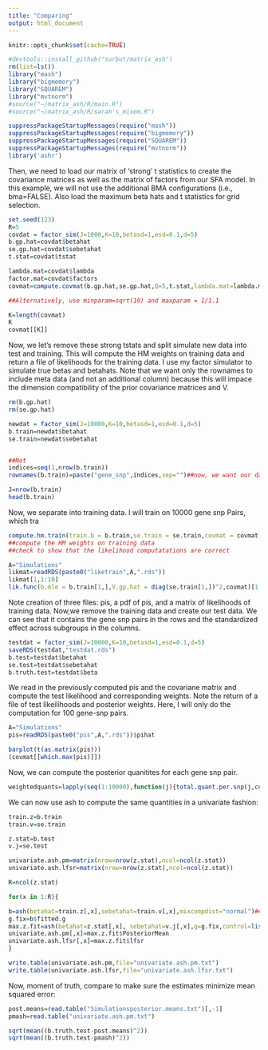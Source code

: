 ```yaml
---
title: "Comparing"
output: html_document
---
```


```r
knitr::opts_chunk$set(cache=TRUE)
```

```r

#devtools::install_github("surbut/matrix_ash")
rm(list=ls())
library("mash")
library("bigmemory")
library("SQUAREM")
library("mvtnorm")
#source("~/matrix_ash/R/main.R")
#source("~/matrix_ash/R/sarah's_mixem.R")

suppressPackageStartupMessages(require("mash"))
suppressPackageStartupMessages(require("bigmemory"))
suppressPackageStartupMessages(require("SQUAREM"))
suppressPackageStartupMessages(require("mvtnorm"))
library('ashr')
```

Then, we need to load our matrix of 'strong' t statistics to create the covariance matrices as well as the matrix of factors from our SFA model. In this example, we will not use the additional BMA configurations (i.e., bma=FALSE). Also load the maximum beta hats and t statistics for grid selection.

```r
set.seed(123)
R=5
covdat = factor_sim(J=1000,K=10,betasd=1,esd=0.1,d=5)
b.gp.hat=covdat$betahat
se.gp.hat=covdat$sebetahat
t.stat=covdat$tstat

lambda.mat=covdat$lambda
factor.mat=covdat$factors
covmat=compute.covmat(b.gp.hat,se.gp.hat,Q=5,t.stat,lambda.mat=lambda.mat,P=2,A="simulation",factor.mat=factor.mat,bma=TRUE)

##Alternatively, use minparam=sqrt(10) and maxparam = 1/1.1

K=length(covmat)
K
covmat[[K]]

```
Now, we let's remove these strong tstats and split simulate new data into test and training. This will compute the HM weights on training data and return a file of likelihoods for the training data. I use my factor simulator to simulate true betas and betahats. Note that we want only the rownames to include meta data (and not an additional column) because this will impace the dimension compatibility of the prior covariance matrices and V.

```r
rm(b.gp.hat)
rm(se.gp.hat)

newdat = factor_sim(J=10000,K=10,betasd=1,esd=0.1,d=5)
b.train=newdat$betahat
se.train=newdat$sebetahat


##Not 
indices=seq(1,nrow(b.train))
rownames(b.train)=paste("gene_snp",indices,sep="")##now, we want our data frame to have rownames

J=nrow(b.train)
head(b.train)
```

Now, we separate into training data. I will train on 10000 gene snp Pairs, which tra

```r
compute.hm.train(train.b = b.train,se.train = se.train,covmat = covmat,A="Simulations")
##compute the HM weights on training data
##check to show that the likelihood computatations are correct
```

```r
A="Simulations"
likmat=readRDS(paste0("liketrain",A,".rds"))
likmat[1,1:10]
lik.func(b.mle = b.train[1,],V.gp.hat = diag(se.train[1,])^2,covmat)[1:10]
```
Note creation of three files: pis, a pdf of pis, and a matrix  of likelihoods of training data.
Now,we remove the training data and create our test data. We can see that it contains the gene snp pairs in the rows and the standardized effect across subgroups in the columns.

```r

testdat = factor_sim(J=10000,K=10,betasd=1,esd=0.1,d=5)
saveRDS(testdat,"testdat.rds")
b.test=testdat$betahat
se.test=testdat$sebetahat
b.truth.test=testdat$beta
````

We read in the previously computed pis and the covariane matrix and compute the test likelihood and corresponding weights. Note the return of a file of test likeilihoods and posterior weights. Here, I will only do the computation for 100 gene-snp pairs. 

```r
A="Simulations"
pis=readRDS(paste0("pis",A,".rds"))$pihat

barplot(t(as.matrix(pis)))
(covmat[[which.max(pis)]])
```

Now, we can compute the posterior quanitites for each gene snp pair. 

```r

weightedquants=lapply(seq(1:10000),function(j){total.quant.per.snp(j,covmat,b.gp.hat=b.test,se.gp.hat = se.test,pis,A="Simulations",checkpoint = FALSE)})
```

We can now use ash to compute the same quantities in a univariate fashion:

```r

train.z=b.train
train.v=se.train

z.stat=b.test
v.j=se.test

univariate.ash.pm=matrix(nrow=nrow(z.stat),ncol=ncol(z.stat))
univariate.ash.lfsr=matrix(nrow=nrow(z.stat),ncol=ncol(z.stat))

R=ncol(z.stat)

for(x in 1:R){

b=ash(betahat=train.z[,x],sebetahat=train.v[,x],mixcompdist="normal")##fit weights on random data
g.fix=b$fitted.g
max.z.fit=ash(betahat=z.stat[,x], sebetahat=v.j[,x],g=g.fix,control=list(maxiter=0))
univariate.ash.pm[,x]=max.z.fit$PosteriorMean
univariate.ash.lfsr[,x]=max.z.fit$lfsr
}

write.table(univariate.ash.pm,file="univariate.ash.pm.txt")
write.table(univariate.ash.lfsr,file="univariate.ash.lfsr.txt")

```

Now, moment of truth, compare to make sure the estimates minimize mean squared error:

```r
post.means=read.table("Simulationsposterior.means.txt")[,-1]
pmash=read.table("univariate.ash.pm.txt")

sqrt(mean((b.truth.test-post.means)^2))
sqrt(mean((b.truth.test-pmash)^2))
```
